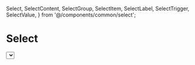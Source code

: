   Select,
  SelectContent,
  SelectGroup,
  SelectItem,
  SelectLabel,
  SelectTrigger,
  SelectValue,
} from '@/components/common/select';

# Select

<ComponentPreview>
  <Select>
    <SelectTrigger>
      <SelectValue placeholder="Select a fruit" />
    </SelectTrigger>
    <SelectContent>
      <SelectGroup>
        <SelectLabel>Fruits</SelectLabel>
        <SelectItem value="apple">Apple</SelectItem>
        <SelectItem value="banana">Banana</SelectItem>
        <SelectItem value="blueberry">Blueberry</SelectItem>
        <SelectItem value="grapes">Grapes</SelectItem>
        <SelectItem value="pineapple">Pineapple</SelectItem>
      </SelectGroup>
    </SelectContent>
  </Select>
</ComponentPreview>
